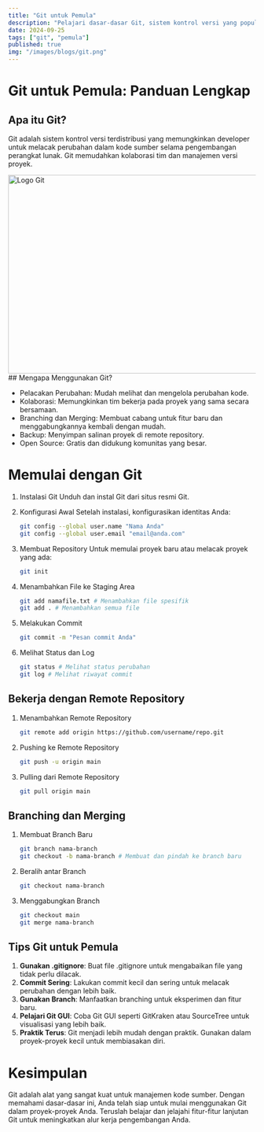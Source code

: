 ```yaml
---
title: "Git untuk Pemula"
description: "Pelajari dasar-dasar Git, sistem kontrol versi yang populer untuk mengelola kode sumber dengan efektif."
date: 2024-09-25
tags: ["git", "pemula"]
published: true
img: "/images/blogs/git.png"
---
```


# Git untuk Pemula: Panduan Lengkap

## Apa itu Git?

Git adalah sistem kontrol versi terdistribusi yang memungkinkan developer untuk melacak perubahan dalam kode sumber selama pengembangan perangkat lunak. Git memudahkan kolaborasi tim dan manajemen versi proyek.

<Image src="/images/blogs/git.png" width="718" height="404" alt="Logo Git" />
## Mengapa Menggunakan Git?

- Pelacakan Perubahan: Mudah melihat dan mengelola perubahan kode.
- Kolaborasi: Memungkinkan tim bekerja pada proyek yang sama secara bersamaan.
- Branching dan Merging: Membuat cabang untuk fitur baru dan menggabungkannya kembali dengan mudah.
- Backup: Menyimpan salinan proyek di remote repository.
- Open Source: Gratis dan didukung komunitas yang besar.

# Memulai dengan Git

1. Instalasi Git
   Unduh dan instal Git dari situs resmi Git.
2. Konfigurasi Awal
   Setelah instalasi, konfigurasikan identitas Anda:

   ```bash
   git config --global user.name "Nama Anda"
   git config --global user.email "email@anda.com"
   ```

3. Membuat Repository
   Untuk memulai proyek baru atau melacak proyek yang ada:
   ```bash
   git init
   ```
4. Menambahkan File ke Staging Area
   ```bash
   git add namafile.txt # Menambahkan file spesifik
   git add . # Menambahkan semua file
   ```
5. Melakukan Commit
   ```bash
   git commit -m "Pesan commit Anda"
   ```
6. Melihat Status dan Log
   ```bash
   git status # Melihat status perubahan
   git log # Melihat riwayat commit
   ```

## Bekerja dengan Remote Repository

1. Menambahkan Remote Repository
   ```bash
   git remote add origin https://github.com/username/repo.git
   ```
2. Pushing ke Remote Repository
   ```bash
   git push -u origin main
   ```
3. Pulling dari Remote Repository
   ```bash
   git pull origin main
   ```

## Branching dan Merging

1. Membuat Branch Baru
   ```bash
   git branch nama-branch
   git checkout -b nama-branch # Membuat dan pindah ke branch baru
   ```
2. Beralih antar Branch
   ```bash
   git checkout nama-branch
   ```
3. Menggabungkan Branch
   ```bash
   git checkout main
   git merge nama-branch
   ```

## Tips Git untuk Pemula

1. **Gunakan .gitignore**: Buat file .gitignore untuk mengabaikan file yang tidak perlu dilacak.
2. **Commit Sering**: Lakukan commit kecil dan sering untuk melacak perubahan dengan lebih baik.
3. **Gunakan Branch**: Manfaatkan branching untuk eksperimen dan fitur baru.
4. **Pelajari Git GUI**: Coba Git GUI seperti GitKraken atau SourceTree untuk visualisasi yang lebih baik.
5. **Praktik Terus**: Git menjadi lebih mudah dengan praktik. Gunakan dalam proyek-proyek kecil untuk membiasakan diri.

# Kesimpulan

Git adalah alat yang sangat kuat untuk manajemen kode sumber. Dengan memahami dasar-dasar ini, Anda telah siap untuk mulai menggunakan Git dalam proyek-proyek Anda. Teruslah belajar dan jelajahi fitur-fitur lanjutan Git untuk meningkatkan alur kerja pengembangan Anda.
